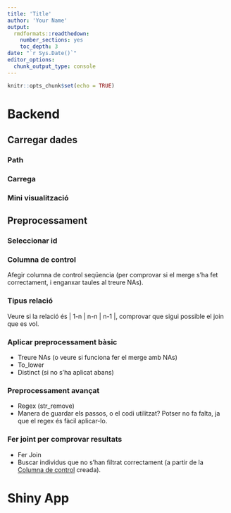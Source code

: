 ```yaml
---
title: 'Title'
author: 'Your Name'
output:
  rmdformats::readthedown:
    number_sections: yes
    toc_depth: 3
date: "`r Sys.Date()`"
editor_options: 
  chunk_output_type: console
---
```


```r
knitr::opts_chunk$set(echo = TRUE)
```

<!-- 1 ======================================================= -->


# Backend

## Carregar dades

### Path {-}

### Carrega {-}

### Mini visualització {-}


## Preprocessament

### Seleccionar id {-}

### Columna de control {-}

Afegir columna de control seqüencia (per comprovar si el merge s'ha fet correctament, i enganxar taules al treure NAs).

### Tipus relació {-}

Veure si la relació és | 1-n | n-n | n-1 |, comprovar que sigui possible el join que es vol.

### Aplicar preprocessament bàsic {-}

- Treure NAs (o veure si funciona fer el merge amb NAs)
- To_lower
- Distinct (si no s'ha aplicat abans)

### Preprocessament avançat {-}

- Regex (str_remove)
- Manera de guardar els passos, o el codi utilitzat? Potser no fa falta, ja que el regex és fàcil aplicar-lo.

### Fer joint per comprovar resultats {-}

- Fer Join
- Buscar individus que no s'han filtrat correctament (a partir de la [Columna de control] creada).

  








# Shiny App
